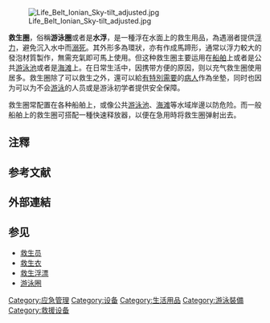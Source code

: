 {{Other uses|subject=|other=同名日本漫畫|救生圈 (漫畫)}}
{{擴充|time=2010-7-13}}
{{來源|time=2010-7-13}}
[[File:Life_Belt_Ionian_Sky-tilt_adjusted.jpg|thumb]]

'''救生圈'''，俗稱'''游泳圈'''或者是'''水浮'''{{efn|「浮」[[白讀|白讀]]「泡」。}}，是一種浮在水面上的救生用品，為遇溺者提供[[浮力|浮力]]，避免沉入水中而[[溺死|溺死]]。其外形多為環狀，亦有作成馬蹄形，通常以浮力較大的發泡材質製作，無需充氣即可馬上使用。但这种救生圈主要运用在[[船舶|船舶]]上或者是公共[[游泳池|游泳池]]或者是[[海灘|海滩]]上。在日常生活中，因携带方便的原因，则以充气救生圈使用居多。救生圈除了可以救生之外，還可以給[[痔瘡|有特別需要]]的[[病人|病人]]作為坐墊，同时也因为可以为不会[[游泳|游泳]]的人员或是游泳初学者提供安全保障。

救生圈常配置在各种船舶上，或像公共[[游泳池|游泳池]]、[[海灘|海滩]]等水域岸邊以防危险。而一般船舶上的救生圈可搭配一種快速释放器，以便在急用時将救生圈弹射出去。

== 注釋 ==
{{notelist|iger=}}

== 参考文献 ==
{{Reflist}}

== 外部連結 ==
{{Commonscat|Lifebelts}}

== 参见 ==
* [[救生员|救生员]]
* [[救生衣|救生衣]]
* [[救生浮漂|救生浮漂]]
* [[游泳圈|游泳圈]]

{{泳裝}}
[[Category:应急管理|Category:应急管理]]
[[Category:设备|Category:设备]]
[[Category:生活用品|Category:生活用品]]
[[Category:游泳裝備|Category:游泳裝備]]
[[Category:救援设备|Category:救援设备]]